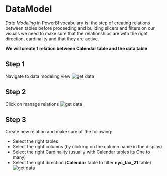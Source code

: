 # DataModel
_Data Modeling_ in PowerBI vocabulary is: the step of creating relations between tables before proceeding and building slicers and filters on our visuals we need to make sure that the relationships are with the right direction, cardinality and that they are active. 


**We will create 1 relation between Calendar table and the data table**


## Step 1 


Navigate to data modeling view
![get data](assets/datamodel1.png)

## Step 2  


Click on manage relations
![get data](assets/datamodel2.png)

## Step 3  


Create new relation and make sure of the following:    

* Select the right tables     
* Select the right columns (by clicking on the column name in the display)      
* Select the right Cardinality (usually with Calendar tables its One to many)       
* Select the right direction (**Calendar** table to filter **nyc_tax_21** table)      
![get data](assets/datamodel3.png)
